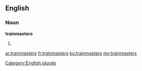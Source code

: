 ==English==

===Noun===
'''trainmasters'''

# {{plural of|[[trainmaster]]}}

[[Category:English plurals]]

[[ar:trainmasters]]
[[fr:trainmasters]]
[[ku:trainmasters]]
[[my:trainmasters]]